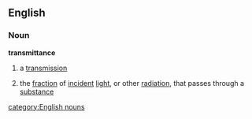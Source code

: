 ==English==
===Noun===
'''transmittance'''
{{wikipedia}}
# a [[transmission]]
#{{physics}} the [[fraction]] of [[incident]] [[light]], or other [[radiation]], that passes through a [[substance]]
[[category:English nouns]]